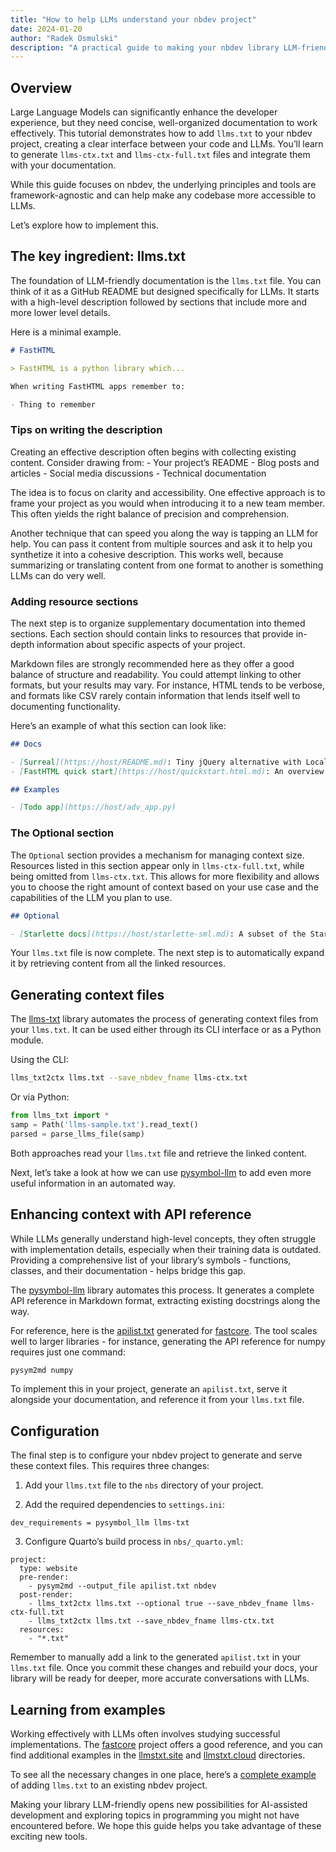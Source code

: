 ```yaml
---
title: "How to help LLMs understand your nbdev project"
date: 2024-01-20
author: "Radek Osmulski"
description: "A practical guide to making your nbdev library LLM-friendly using llms.txt, with automation techniques and implementation examples."
---
```


## Overview

Large Language Models can significantly enhance the developer experience, but they need concise, well-organized documentation to work effectively. This tutorial demonstrates how to add `llms.txt` to your nbdev project, creating a clear interface between your code and LLMs. You'll learn to generate `llms-ctx.txt` and `llms-ctx-full.txt` files and integrate them with your documentation.

While this guide focuses on nbdev, the underlying principles and tools are framework-agnostic and can help make any codebase more accessible to LLMs.

Let's explore how to implement this.

## The key ingredient: llms.txt

The foundation of LLM-friendly documentation is the `llms.txt` file. You can think of it as a GitHub README but designed specifically for LLMs. It starts with a high-level description followed by sections that include more and more lower level details.

Here is a minimal example.

```markdown
# FastHTML

> FastHTML is a python library which...

When writing FastHTML apps remember to:

- Thing to remember
```

### Tips on writing the description

Creating an effective description often begins with collecting existing content. Consider drawing from:
- Your project's README
- Blog posts and articles
- Social media discussions
- Technical documentation

The idea is to focus on clarity and accessibility. One effective approach is to frame your project as you would when introducing it to a new team member. This often yields the right balance of precision and comprehension.

Another technique that can speed you along the way is tapping an LLM for help. You can pass it content from multiple sources and ask it to help you synthetize it into a cohesive description. This works well, because summarizing or translating content from one format to another is something LLMs can do very well.

### Adding resource sections

The next step is to organize supplementary documentation into themed sections. Each section should contain links to resources that provide in-depth information about specific aspects of your project.

Markdown files are strongly recommended here as they offer a good balance of structure and readability. You could attempt linking to other formats, but your results may vary. For instance, HTML tends to be verbose, and formats like CSV rarely contain information that lends itself well to documenting functionality.

Here's an example of what this section can look like:

```markdown
## Docs

- [Surreal](https://host/README.md): Tiny jQuery alternative with Locality of Behavior
- [FastHTML quick start](https://host/quickstart.html.md): An overview of FastHTML features

## Examples

- [Todo app](https://host/adv_app.py)
```

### The Optional section

The `Optional` section provides a mechanism for managing context size. Resources listed in this section appear only in `llms-ctx-full.txt`, while being omitted from `llms-ctx.txt`. This allows for more flexibility and allows you to choose the right amount of context based on your use case and the capabilities of the LLM you plan to use.

```markdown
## Optional

- [Starlette docs](https://host/starlette-sml.md): A subset of the Starlette docs
```

Your `llms.txt` file is now complete. The next step is to automatically expand it by retrieving content from all the linked resources.

## Generating context files

The [llms-txt](https://llmstxt.org/intro.html) library automates the process of generating context files from your `llms.txt`. It can be used either through its CLI interface or as a Python module.

Using the CLI:

```bash
llms_txt2ctx llms.txt --save_nbdev_fname llms-ctx.txt
```

Or via Python:

```python
from llms_txt import *
samp = Path('llms-sample.txt').read_text()
parsed = parse_llms_file(samp)
```

Both approaches read your `llms.txt` file and retrieve the linked content.

Next, let's take a look at how we can use [pysymbol-llm](https://github.com/AnswerDotAI/pysymbol-llm) to add even more useful information in an automated way.

## Enhancing context with API reference

While LLMs generally understand high-level concepts, they often struggle with implementation details, especially when their training data is outdated. Providing a comprehensive list of your library's symbols - functions, classes, and their documentation - helps bridge this gap.

The [pysymbol-llm](https://github.com/AnswerDotAI/pysymbol-llm) library automates this process. It generates a complete API reference in Markdown format, extracting existing docstrings along the way.

For reference, here is the [apilist.txt](https://fastcore.fast.ai/apilist.txt) generated for [fastcore](https://github.com/fastai/fastcore). The tool scales well to larger libraries - for instance, generating the API reference for numpy requires just one command:

```bash
pysym2md numpy
```

To implement this in your project, generate an `apilist.txt`, serve it alongside your documentation, and reference it from your `llms.txt` file.

## Configuration

The final step is to configure your nbdev project to generate and serve these context files. This requires three changes:

1. Add your `llms.txt` file to the `nbs` directory of your project.

2. Add the required dependencies to `settings.ini`:
```
dev_requirements = pysymbol_llm llms-txt
```
3. Configure Quarto's build process in `nbs/_quarto.yml`:
```
project:
  type: website
  pre-render:
    - pysym2md --output_file apilist.txt nbdev
  post-render:
    - llms_txt2ctx llms.txt --optional true --save_nbdev_fname llms-ctx-full.txt
    - llms_txt2ctx llms.txt --save_nbdev_fname llms-ctx.txt
  resources:
    - "*.txt"
```

Remember to manually add a link to the generated `apilist.txt` in your `llms.txt` file. Once you commit these changes and rebuild your docs, your library will be ready for deeper, more accurate conversations with LLMs.

## Learning from examples

Working effectively with LLMs often involves studying successful implementations. The [fastcore](https://fastcore.fast.ai/llms.txt) project offers a good reference, and you can find additional examples in the [llmstxt.site](https://llmstxt.site/) and [llmstxt.cloud](https://directory.llmstxt.cloud/) directories.

To see all the necessary changes in one place, here's a [complete example](https://github.com/AnswerDotAI/nbdev/pull/1485/files) of adding `llms.txt` to an existing nbdev project.

Making your library LLM-friendly opens new possibilities for AI-assisted development and exploring topics in programming you might not have encountered before. We hope this guide helps you take advantage of these exciting new tools.
